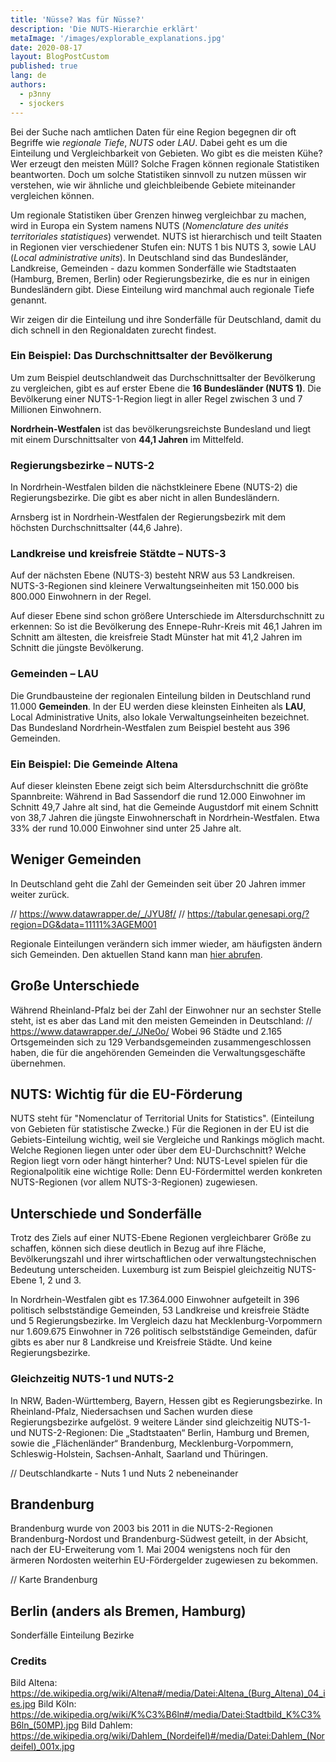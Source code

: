 ```yaml
---
title: 'Nüsse? Was für Nüsse?'
description: 'Die NUTS-Hierarchie erklärt'
metaImage: '/images/explorable_explanations.jpg'
date: 2020-08-17
layout: BlogPostCustom
published: true
lang: de
authors:
  - p3nny
  - sjockers
---
```



<Container maxWidth="lg">
<BodyText>

Bei der Suche nach amtlichen Daten für eine Region begegnen dir oft Begriffe wie _regionale Tiefe_, _NUTS_ oder _LAU_. Dabei geht es um die Einteilung und Vergleichbarkeit von Gebieten. Wo gibt es die meisten Kühe? Wer erzeugt den meisten Müll? Solche Fragen können regionale Statistiken beantworten. Doch um solche Statistiken sinnvoll zu nutzen müssen wir verstehen, wie wir ähnliche und gleichbleibende Gebiete miteinander vergleichen können.

Um regionale Statistiken über Grenzen hinweg vergleichbar zu machen, wird in Europa ein System namens NUTS (_Nomenclature des unités territoriales statistiques_) verwendet. NUTS ist hierarchisch und teilt Staaten in Regionen vier verschiedener Stufen ein: NUTS 1 bis NUTS 3, sowie LAU (_Local administrative units_). In Deutschland sind das Bundesländer, Landkreise, Gemeinden - dazu kommen Sonderfälle wie Stadtstaaten (Hamburg, Bremen, Berlin) oder Regierungsbezirke, die es nur in einigen Bundesländern gibt. Diese Einteilung wird manchmal auch regionale Tiefe genannt.

Wir zeigen dir die Einteilung und ihre Sonderfälle für Deutschland, damit du dich schnell in den Regionaldaten zurecht findest.

</BodyText>
</Container>

<ScrollyMap>

<!-- -------------------------- Step 1: NUTS 1 -------------------------- -->

<ScrollyMapStep id="nuts1">

### Ein Beispiel: Das Durchschnittsalter der Bevölkerung

Um zum Beispiel deutschlandweit das Durchschnittsalter der Bevölkerung zu vergleichen, gibt es auf erster Ebene die **16&nbsp;Bundesländer (NUTS 1)**. Die Bevölkerung einer NUTS-1-Region liegt in aller Regel zwischen 3 und 7 Millionen Einwohnern.

**Nordrhein-Westfalen** ist das bevölkerungsreichste Bundesland und liegt mit einem Durschnittsalter von **44,1&nbsp;Jahren** im Mittelfeld.

<DatawrapperChart
  src="//datawrapper.dwcdn.net/WglMK/2/"
  title="Durchschnittsalter nach Bundesland"
/>

</ScrollyMapStep>

<!-- -------------------------- Step 2: NUTS 2 -------------------------- -->

<ScrollyMapStep id="nuts2">

### Regierungsbezirke – NUTS-2

In Nordrhein-Westfalen bilden die nächstkleinere Ebene (NUTS-2) die Regierungsbezirke. Die gibt es aber nicht in allen Bundesländern.

Arnsberg ist in Nordrhein-Westfalen der Regierungsbezirk mit dem höchsten Durchschnittsalter (44,6 Jahre).

<DatawrapperChart
  src="//datawrapper.dwcdn.net/gxPvP/1/"
  title="Durchschnittsalter in den Regierungsbezirken in NRW"
/>

</ScrollyMapStep>

<!-- -------------------------- Step 3: NUTS 3 -------------------------- -->

<ScrollyMapStep id="nuts3">

### Landkreise und kreisfreie Stätdte – NUTS-3

Auf der nächsten Ebene (NUTS-3) besteht NRW aus 53 Landkreisen. NUTS-3-Regionen sind kleinere Verwaltungseinheiten mit 150.000 bis 800.000 Einwohnern in der Regel.

Auf dieser Ebene sind schon größere Unterschiede im Altersdurchschnitt zu erkennen: So ist die Bevölkerung des Ennepe-Ruhr-Kreis mit 46,1 Jahren im Schnitt am ältesten, die kreisfreie Stadt Münster hat mit 41,2 Jahren im Schnitt die jüngste Bevölkerung.

<DatawrapperChart
  src="//datawrapper.dwcdn.net/WXRqq/2/"
  title="Durchschnittsalter in den Landkreisen in NRW"
/>

</ScrollyMapStep>

<!-- --------------------------- Step 4: LAU ---------------------------- -->

<ScrollyMapStep id="lau">

### Gemeinden – LAU

Die Grundbausteine der regionalen Einteilung bilden in Deutschland rund 11.000 **Gemeinden**. In der EU werden diese kleinsten Einheiten als **LAU**, Local Administrative Units, also lokale Verwaltungseinheiten bezeichnet. Das Bundesland Nordrhein-Westfalen zum Beispiel besteht aus 396 Gemeinden.

<DatawrapperChart
  src="//datawrapper.dwcdn.net/M3hLf/2/"
  title="Durchschnittsalter in den Gemeinden in NRW"
/>

</ScrollyMapStep>

<ScrollyMapStep id="lau-local">

### Ein Beispiel: Die Gemeinde Altena

Auf dieser kleinsten Ebene zeigt sich beim Altersdurchschnitt die größte Spannbreite: Während in Bad Sassendorf die rund 12.000 Einwohner im Schnitt 49,7 Jahre alt sind, hat die Gemeinde Augustdorf mit einem Schnitt von 38,7 Jahren die jüngste Einwohnerschaft in Nordrhein-Westfalen. Etwa 33% der rund 10.000 Einwohner sind unter 25 Jahre alt.

</ScrollyMapStep>

</ScrollyMap>

<Container maxWidth="lg">
<BodyText>

## Weniger Gemeinden

In Deutschland geht die Zahl der Gemeinden seit über 20 Jahren immer weiter zurück.

// https://www.datawrapper.de/_/JYU8f/
// https://tabular.genesapi.org/?region=DG&data=11111%3AGEM001

Regionale Einteilungen verändern sich immer wieder, am häufigsten ändern sich Gemeinden. Den aktuellen Stand kann man [hier abrufen](https://www.destatis.de/DE/Themen/Laender-Regionen/Regionales/Gemeindeverzeichnis/_inhalt.html).

## Große Unterschiede

Während Rheinland-Pfalz bei der Zahl der Einwohner nur an sechster Stelle steht, ist es aber das Land mit den meisten Gemeinden in Deutschland:
// https://www.datawrapper.de/_/JNe0o/
Wobei 96 Städte und 2.165 Ortsgemeinden sich zu 129 Verbandsgemeinden zusammengeschlossen haben, die für die angehörenden Gemeinden die Verwaltungsgeschäfte übernehmen.

## NUTS: Wichtig für die EU-Förderung

NUTS steht für "Nomenclatur of Territorial Units for Statistics". (Einteilung von Gebieten für statistische Zwecke.) Für die Regionen in der EU ist die Gebiets-Einteilung wichtig, weil sie Vergleiche und Rankings möglich macht. Welche Regionen liegen unter oder über dem EU-Durchschnitt? Welche Region liegt vorn oder hängt hinterher? Und: NUTS-Level spielen für die Regionalpolitik eine wichtige Rolle: Denn EU-Fördermittel werden konkreten NUTS-Regionen (vor allem NUTS-3-Regionen) zugewiesen.

## Unterschiede und Sonderfälle

Trotz des Ziels auf einer NUTS-Ebene Regionen vergleichbarer Größe zu schaffen, können sich diese deutlich in Bezug auf ihre Fläche, Bevölkerungszahl und ihrer wirtschaftlichen oder verwaltungstechnischen Bedeutung unterscheiden. Luxemburg ist zum Beispiel gleichzeitig NUTS-Ebene 1, 2 und 3.

In Nordrhein-Westfalen gibt es 17.364.000 Einwohner aufgeteilt in 396 politisch selbstständige Gemeinden, 53 Landkreise und kreisfreie Städte und 5 Regierungsbezirke. Im Vergleich dazu hat Mecklenburg-Vorpommern nur 1.609.675 Einwohner in 726 politisch selbstständige Gemeinden, dafür gibts es aber nur 8 Landkreise und Kreisfreie Städte. Und keine Regierungsbezirke.

### Gleichzeitig NUTS-1 und NUTS-2

In NRW, Baden-Württemberg, Bayern, Hessen gibt es Regierungsbezirke. In Rheinland-Pfalz, Niedersachsen und Sachen wurden diese Regierungsbezirke aufgelöst. 9 weitere Länder sind gleichzeitig NUTS-1- und NUTS-2-Regionen: Die „Stadtstaaten“ Berlin, Hamburg und Bremen, sowie die „Flächenländer“ Brandenburg, Mecklenburg-Vorpommern, Schleswig-Holstein, Sachsen-Anhalt, Saarland und Thüringen.

// Deutschlandkarte - Nuts 1 und Nuts 2 nebeneinander

<Grid container direction="row" justify="center" spacing={2}>
  <Grid item xs={12} sm={6}>
    <SimpleMap
      latitude={51.427}
      longitude={7.664}
      src="/geo/bundeslaender.json"
      width="100%"
      height="400px"
    />
  </Grid>

## Brandenburg

Brandenburg wurde von 2003 bis 2011 in die NUTS-2-Regionen Brandenburg-Nordost und Brandenburg-Südwest geteilt, in der Absicht, nach der EU-Erweiterung vom 1. Mai 2004 wenigstens noch für den ärmeren Nordosten weiterhin EU-Fördergelder zugewiesen zu bekommen.

// Karte Brandenburg

## Berlin (anders als Bremen, Hamburg)

Sonderfälle Einteilung Bezirke

  <Grid item xs={12} sm={6}>
    <SimpleMap
      latitude={51.427}
      longitude={7.664}
      src="/geo/nrw_landkreise.json"
      width="100%"
      height="400px"
    />
  </Grid>
</Grid>

<Grid container direction="row" justify="center" spacing={2}>
  <Grid item xs={12} sm={6}>
    <SimpleMap
      latitude={51.427}
      longitude={7.664}
      src="/geo/nrw_gemeinden.json"
      width="100%"
      height="400px"
    />
  </Grid>
  <Grid item xs={12} sm={6}>
    <SimpleMap src="/geo/bundeslaender.json" width="100%" height="400px" />
  </Grid>
</Grid>

### Credits

Bild Altena: https://de.wikipedia.org/wiki/Altena#/media/Datei:Altena_(Burg_Altena)_04_ies.jpg
Bild Köln: https://de.wikipedia.org/wiki/K%C3%B6ln#/media/Datei:Stadtbild_K%C3%B6ln_(50MP).jpg
Bild Dahlem: https://de.wikipedia.org/wiki/Dahlem_(Nordeifel)#/media/Datei:Dahlem_(Nordeifel)_001x.jpg

</BodyText>
</Container>

